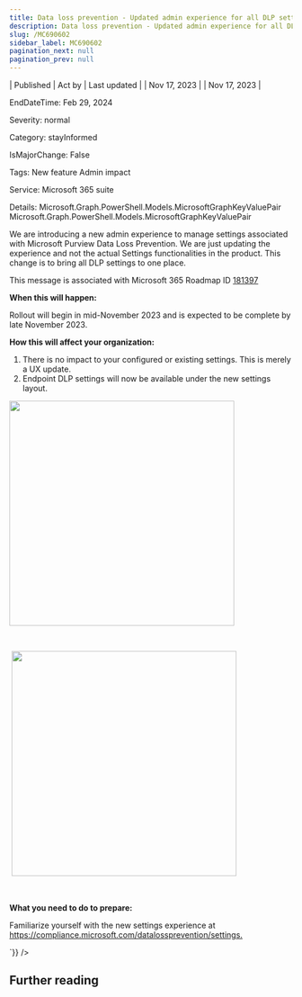 ```yaml
---
title: Data loss prevention - Updated admin experience for all DLP settings
description: Data loss prevention - Updated admin experience for all DLP settings
slug: /MC690602
sidebar_label: MC690602
pagination_next: null
pagination_prev: null
---
```



| Published | Act by | Last updated |
| Nov 17, 2023 |  | Nov 17, 2023 |

EndDateTime: Feb 29, 2024

Severity: normal

Category: stayInformed

IsMajorChange: False

Tags: New feature Admin impact

Service: Microsoft 365 suite

Details: Microsoft.Graph.PowerShell.Models.MicrosoftGraphKeyValuePair Microsoft.Graph.PowerShell.Models.MicrosoftGraphKeyValuePair

<div dangerouslySetInnerHTML={{__html:`
<p>We are introducing a new admin experience to manage settings associated with Microsoft Purview Data Loss Prevention. We are just updating the experience and not the actual Settings functionalities in the product. This change is to bring all DLP settings to one place.</p>
<p>This message is associated with Microsoft 365 Roadmap ID <a href="https://www.microsoft.com/microsoft-365/roadmap?filters=&amp;searchterms=181397" target="_blank">181397</a></p>
<p><b>When this will happen:</b></p>

<p>Rollout will begin in mid-November 2023 and is expected to be complete by late November 2023.&nbsp;</p>

<p><b>How this will affect your organization:</b></p>

<ol><li>There is no impact to your configured or existing settings. This is merely a UX update.  
</li><li>Endpoint DLP settings will now be available under the new settings layout.</li></ol><p><img src="https://img-prod-cms-rt-microsoft-com.akamaized.net/cms/api/am/imageFileData/RW1eIoL?ver=644b" style="width: 400px;"></p><p><br></p><p>&nbsp;<img src="https://img-prod-cms-rt-microsoft-com.akamaized.net/cms/api/am/imageFileData/RW1eL01?ver=bdc8" style="width: 400px;"></p><p><br></p>
<p><b>What you need to do to prepare:</b></p>
<p>Familiarize yourself with the new settings experience at <a href="https://compliance.microsoft.com/datalossprevention/settings" target="_blank">https://compliance.microsoft.com/datalossprevention/settings.</a></p>
`}} />

## Further reading
